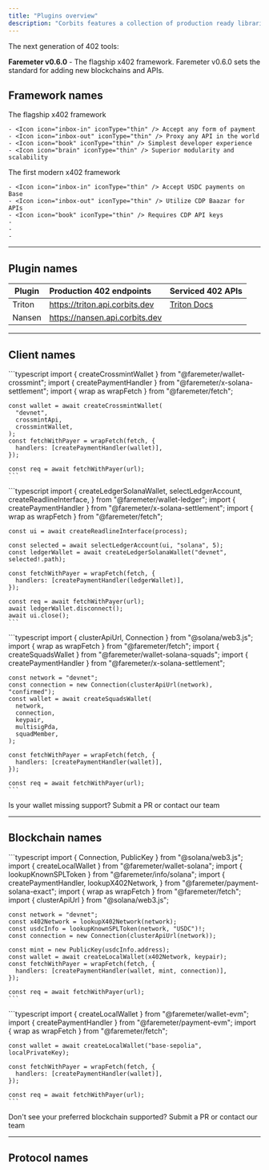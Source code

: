 ```yaml
---
title: "Plugins overview"
description: "Corbits features a collection of production ready libraries, tools, and applications designed to allow agents and other utilities to transparently make web3 payments using web2 infrastructure developed by ABK Labs."
---
```


<Tip>
  The next generation of 402 tools:

  **Faremeter v0.6.0** - The flagship x402 framework. Faremeter v0.6.0 sets the standard for adding new blockchains and APIs.
</Tip>

## Framework names

<CardGroup cols={2}>
  <Card title="Faremeter 0.6.0" icon="trophy" href="/faremeter/">
    The flagship x402 framework

    - <Icon icon="inbox-in" iconType="thin" /> Accept any form of payment
    - <Icon icon="inbox-out" iconType="thin" /> Proxy any API in the world
    - <Icon icon="book" iconType="thin" /> Simplest developer experience
    - <Icon icon="brain" iconType="thin" /> Superior modularity and scalability
  </Card>
  <Card title="Coinbase x402" icon="star" href="/about-x402/x402-overview">
    The first modern x402 framework

    - <Icon icon="inbox-in" iconType="thin" /> Accept USDC payments on Base
    - <Icon icon="inbox-out" iconType="thin" /> Utilize CDP Baazar for APIs
    - <Icon icon="book" iconType="thin" /> Requires CDP API keys
    - 
    - 
    - 
  </Card>
</CardGroup>

---

## Plugin names

| Plugin | Production 402 endpoints       | Serviced 402 APIs                                                                                                                      |
| ------ | :----------------------------- | -------------------------------------------------------------------------------------------------------------------------------------- |
| Triton | https://triton.api.corbits.dev | [Triton Docs ](https://docs.triton.one/digital-assets-api/metaplex-digital-assets-api) <Icon icon="arrow-up-right" color="#e98428" /> |
| Nansen | https://nansen.api.corbits.dev |                                                                                                                                        |

---

## Client names

<Tabs>
  <Tab title="Crossmint">
    ```typescript
    import { createCrossmintWallet } from "@faremeter/wallet-crossmint";
    import { createPaymentHandler } from "@faremeter/x-solana-settlement";
    import { wrap as wrapFetch } from "@faremeter/fetch";
    
    const wallet = await createCrossmintWallet(
      "devnet",
      crossmintApi,
      crossmintWallet,
    );
    const fetchWithPayer = wrapFetch(fetch, {
      handlers: [createPaymentHandler(wallet)],
    });
    
    const req = await fetchWithPayer(url);
    ```
  </Tab>
  <Tab title="Ledger">
    ```typescript
    import {
      createLedgerSolanaWallet,
      selectLedgerAccount,
      createReadlineInterface,
    } from "@faremeter/wallet-ledger";
    import { createPaymentHandler } from "@faremeter/x-solana-settlement";
    import { wrap as wrapFetch } from "@faremeter/fetch";
    
    const ui = await createReadlineInterface(process);
    
    const selected = await selectLedgerAccount(ui, "solana", 5);
    const ledgerWallet = await createLedgerSolanaWallet("devnet", selected!.path);
    
    const fetchWithPayer = wrapFetch(fetch, {
      handlers: [createPaymentHandler(ledgerWallet)],
    });
    
    const req = await fetchWithPayer(url);
    await ledgerWallet.disconnect();
    await ui.close();
    ```
  </Tab>
  <Tab title="Squads">
    ```typescript
    import { clusterApiUrl, Connection } from "@solana/web3.js";
    import { wrap as wrapFetch } from "@faremeter/fetch";
    import { createSquadsWallet } from "@faremeter/wallet-solana-squads";
    import { createPaymentHandler } from "@faremeter/x-solana-settlement";
    
    const network = "devnet";
    const connection = new Connection(clusterApiUrl(network), "confirmed");
    const wallet = await createSquadsWallet(
      network,
      connection,
      keypair,
      multisigPda,
      squadMember,
    );
    
    const fetchWithPayer = wrapFetch(fetch, {
      handlers: [createPaymentHandler(wallet)],
    });
    
    const req = await fetchWithPayer(url);
    ```
  </Tab>
</Tabs>

<Note>
  Is your wallet missing support? Submit a PR or contact our team
</Note>

---

## Blockchain names

<Tabs>
  <Tab title="Solana">
    ```typescript
    import { Connection, PublicKey } from "@solana/web3.js";
    import { createLocalWallet } from "@faremeter/wallet-solana";
    import { lookupKnownSPLToken } from "@faremeter/info/solana";
    import {
      createPaymentHandler,
      lookupX402Network,
    } from "@faremeter/payment-solana-exact";
    import { wrap as wrapFetch } from "@faremeter/fetch";
    import { clusterApiUrl } from "@solana/web3.js";
    
    const network = "devnet";
    const x402Network = lookupX402Network(network);
    const usdcInfo = lookupKnownSPLToken(network, "USDC")!;
    const connection = new Connection(clusterApiUrl(network));
    
    const mint = new PublicKey(usdcInfo.address);
    const wallet = await createLocalWallet(x402Network, keypair);
    const fetchWithPayer = wrapFetch(fetch, {
      handlers: [createPaymentHandler(wallet, mint, connection)],
    });
    
    const req = await fetchWithPayer(url);
    ```
  </Tab>
  <Tab title="Base">
    ```typescript
    import { createLocalWallet } from "@faremeter/wallet-evm";
    import { createPaymentHandler } from "@faremeter/payment-evm";
    import { wrap as wrapFetch } from "@faremeter/fetch";
    
    const wallet = await createLocalWallet("base-sepolia", localPrivateKey);
    
    const fetchWithPayer = wrapFetch(fetch, {
      handlers: [createPaymentHandler(wallet)],
    });
    
    const req = await fetchWithPayer(url);
    ```
  </Tab>
</Tabs>

<Note>
  Don't see your preferred blockchain supported? Submit a PR or contact our team
</Note>

---

## Protocol names

<Tabs>
  <Tab title="x402">
    
  </Tab>
  <Tab title="Cloudflare">
    
  </Tab>
</Tabs>
